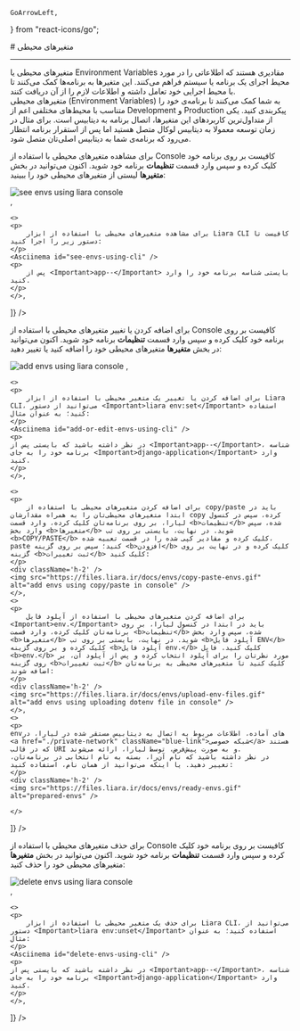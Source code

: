
    GoArrowLeft,
} from "react-icons/go";

<Layout>
# متغیرهای محیطی 

<hr className="mb-2" />
متغیرهای محیطی یا Environment Variables مقادیری هستند که اطلاعاتی را در مورد محیط اجرای یک برنامه یا سیستم فراهم می‌کنند. این متغیرها به برنامه‌ها کمک می‌کنند تا با محیط اجرایی خود تعامل داشته و اطلاعات لازم را از آن دریافت کنند.
<div className="h-4" />
متغیرهای محیطی (Environment Variables) به شما کمک می‌کنند تا برنامه‌ی خود را متناسب با محیط‌های مختلفی اعم از Development و Production پیکربندی کنید.
یکی از متداول‌ترین کاربردهای این متغیرها، اتصال برنامه به دیتابیس است. برای مثال در زمان توسعه معمولا به دیتابیس لوکال متصل هستید اما پس از استقرار برنامه انتظار می‌رود که برنامه‌ی شما به دیتابیس اصلی‌تان متصل شود.

<Section id="see-envs" title="مشاهده‌ی لیستی از متغیرهای محیطی تنظیم شده" />
<Tabs 
    tabs={["Liara Console", "Liara CLI"]} 
    content={[
        <>
        <p>
            برای مشاهده متغیرهای محیطی با استفاده از Console کافیست بر روی برنامه خود کلیک کرده و سپس وارد قسمت <b>تنظیمات</b> برنامه خود شوید. اکنون می‌توانید در بخش <b>متغیرها</b> لیستی از متغیرهای محیطی خود را ببینید:
        </p>
        <div className='h-2' />
        <img src="https://files.liara.ir/liara/docs/see-envs-list-using-console.gif" alt="see envs using liara console" />
        <div className='h-2' />
    </>,

    <>
    <p>
        برای مشاهده متغیرهای محیطی با استفاده از ابزار Liara CLI کافیست تا دستور زیر را اجرا کنید:
    </p>
    <Asciinema id="see-envs-using-cli" />
    <p>        
        پس از <Important>app--</Important> بایستی شناسه برنامه خود را وارد کنید.
    </p>
    </>,

]} 
/>

<Section id="add-envs" title="نحوه اضافه‌کردن (ویرایش) متغیرهای محیطی" />
<Tabs 
    tabs={["Liara Console", "Liara CLI", "COPY/PASTE", ".env آپلود فایل", "های آمادهenv"]} 
    content={[
        <>
        <p>
            برای اضافه کردن یا تغییر متغیرهای محیطی با استفاده از Console کافیست بر روی برنامه خود کلیک کرده و سپس وارد قسمت <b>تنظیمات</b> برنامه خود شوید. اکنون می‌توانید در بخش <b>متغیرها</b>  متغیرهای محیطی خود را اضافه کنید یا تغییر دهید:
        </p>
        <div className='h-2' />
        <img src="https://files.liara.ir/docs/django/set-and-edit-environment-variables.gif" alt="add envs using liara console" />
    </>,
    
    <>
    <p>
        برای اضافه کردن یا تغییر یک متغیر محیطی با استفاده از ابزار Liara CLI، می‌توانید از دستور <Important>liara env:set</Important> استفاده کنید؛ به عنوان مثال:
    </p>
    <Asciinema id="add-or-edit-envs-using-cli" />
    <p>
    در نظر داشته باشید که بایستی پس از <Important>app--</Important>، شناسه برنامه خود را به جای <Important>django-application</Important> وارد کنید.
    </p>
    </>,

    <>
    <p>
        برای اضافه کردن متغیرهای محیطی با استفاده از copy/paste باید در ابتدا متغیرهای محیطی‌تان را به همراه مقدارشان copy کرده، سپس در کنسول لیارا، بر روی برنامه‌تان کلیک کرده، وارد قسمت <b>تنظیمات</b> شده، سپس وارد بخش <b>متغیرها</b> شوید. در نهایت، بایستی بر روی تب <b>COPY/PASTE</b> کلیک کرده و مقادیر کپی شده را در قسمت تعبیه شده، paste کنید؛ سپس بر روی گزینه <b>افزودن</b> کلیک کرده و در نهایت بر روی گزینه <b>ثبت تغییرات</b> کلیک کنید:
    </p>
    <div className='h-2' />
    <img src="https://files.liara.ir/docs/envs/copy-paste-envs.gif" alt="add envs using copy/paste in console" />
    </>,
    <>
    <p>
        برای اضافه کردن متغیرهای محیطی با استفاده از آپلود فایل <Important>env.</Important> باید در ابتدا در کنسول لیارا، بر روی برنامه‌تان کلیک کرده، وارد قسمت <b>تنظیمات</b> شده، سپس وارد بخش <b>متغیرها</b> شوید. در نهایت، بایستی بر روی تب <b>آپلود فایل ENV</b> کلیک کرده و بر روی گزینه <b>آپلود فایل env.</b> کلیک کنید. فایل <b>env.</b> مورد نظرتان را برای آپلود انتخاب کرده و پس از آپلود آن، بر روی گزینه <b>ثبت تغییرات</b> کلیک کنید تا متغیرهای محیطی به برنامه‌تان اضافه شوند:
    </p>
    <div className='h-2' />
    <img src="https://files.liara.ir/docs/envs/upload-env-files.gif" alt="add envs using uploading dotenv file in console" />
    </>,
    <>
    <p>
    envهای آماده، اطلاعات مربوط به اتصال به دیتابیس مستقر شده در لیارا، در <a href="./private-network" className="blue-link">شبکه‌ خصوصی</a> هستند که در قالب URI و به صورت پیش‌فرض، توسط لیارا، ارائه می‌شوند.
    در نظر داشته باشید که نام آن‌را، بسته به نام انتخابی در برنامه‌تان، تغییر دهید. یا اینکه می‌توانید از همان نام، استفاده کنید:
    </p>
    <div className='h-2' />
    <img src="https://files.liara.ir/docs/envs/ready-envs.gif" alt="prepared-envs" />
    
    </>
]} 
/>


<Section id="delete-envs" title="نحوه حذف متغیرهای محیطی" />
<Tabs 
    tabs={["Liara Console", "Liara CLI"]} 
    content={[
        <>
        <p>
            برای حذف متغیرهای محیطی با استفاده از Console کافیست بر روی برنامه خود کلیک کرده و سپس وارد قسمت <b>تنظیمات</b> برنامه خود شوید. اکنون می‌توانید در بخش <b>متغیرها</b>  متغیرهای محیطی خود را حذف کنید:
        </p>
        <div className='h-2' />
        <img src="https://files.liara.ir/docs/django/remove-an-environment-variable.gif" alt="delete envs using liara console" />
        <div className='h-2' />
    </>,

    <>
    <p>
        برای حذف یک متغیر محیطی با استفاده از ابزار Liara CLI، می‌توانید از دستور <Important>liara env:unset</Important> استفاده کنید؛ به عنوان مثال:
    </p>
    <Asciinema id="delete-envs-using-cli" />
    <p>
    در نظر داشته باشید که بایستی پس از <Important>app--</Important>، شناسه برنامه خود را به جای <Important>django-application</Important> وارد کنید.
    </p>
    </>,

]} 
/>


</Layout>